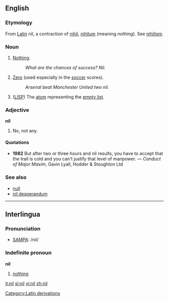 ==English==
===Etymology===
From [[w:Latin|Latin]][[Category:Latin derivations]] nil, a contraction of [[nihil]], [[nihilum]] (meaning ''nothing''). See [[nihilism]].
===Noun===
{{en-noun-reg}}

#[[Nothing]].
#:''What are the chances of success?  Nil.''
#[[Zero]] (used especially in the [[soccer]] scores).
#:''Arsenal beat Manchester United two nil.''
#{{complang}} ([[LISP]]) The [[atom]] representing the [[empty list]].

===Adjective===
'''nil'''

#No, not any.

====Quotations====
*'''1982''' But after two or three hours and nil results, you have to accept that the trail is cold and you can't justify that level of manpower. &mdash; ''Conduct of Major Maxim'', Gavin Lyall, Hodder & Stoughton Ltd

===See also===
*[[null]]
*[[nil desperandum]]

----
==Interlingua==
===Pronunciation===
*[[SAMPA]]: /nil/

===Indefinite pronoun===
'''nil'''

#[[nothing]]

[[it:nil]]
[[sl:nil]]
[[vi:nil]]
[[zh:nil]]